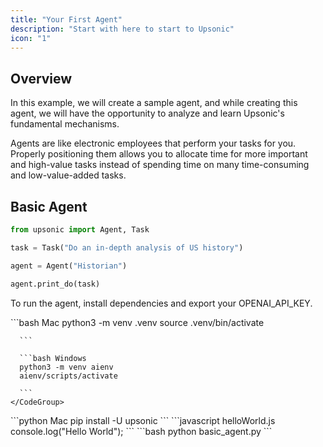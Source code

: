 ```yaml
---
title: "Your First Agent"
description: "Start with here to start to Upsonic"
icon: "1"
---
```


## Overview

In this example, we will create a sample agent, and while creating this agent, we will have the opportunity to analyze and learn Upsonic's fundamental mechanisms.

Agents are like electronic employees that perform your tasks for you. Properly positioning them allows you to allocate time for more important and high-value tasks instead of spending time on many time-consuming and low-value-added tasks.

## Basic Agent

```python basic_agent.py
from upsonic import Agent, Task

task = Task("Do an in-depth analysis of US history")

agent = Agent("Historian")

agent.print_do(task)

```

To run the agent, install dependencies and export your OPENAI\_API\_KEY.

<Steps>
  <Step title="Setup your virtual environment">
    <CodeGroup>
      ```bash Mac
      python3 -m venv .venv
      source .venv/bin/activate

      ```

      ```bash Windows
      python3 -m venv aienv
      aienv/scripts/activate

      ```
    </CodeGroup>
  </Step>

  <Step title="Install dependencies">
    <CodeGroup>
      ```python Mac
      pip install -U upsonic
      ```
    </CodeGroup>
  </Step>

  <Step title="Put your OpenAI key">
    <CodeGroup>
      ```javascript helloWorld.js
      console.log("Hello World");
      ```
    </CodeGroup>
  </Step>

  <Step title="Run the agent to do the task">
    ```bash
    python basic_agent.py
    ```
  </Step>
</Steps>